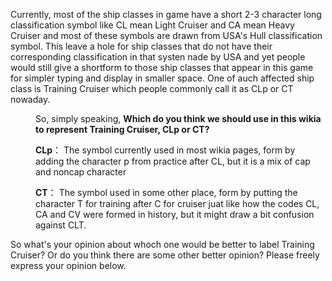 Currently, most of the ship classes in game have a short 2-3 character long classification symbol like CL mean Light Cruiser and CA mean Heavy Cruiser and most of these symbols are drawn from USA's Hull classification symbol. This leave a hole for ship classes that do not have their corresponding classification in that systen nade by USA and yet  people would still give a shortform to those ship classes that appear in this game for simpler typing and display in smaller space. One of auch affected ship class is Training Cruiser which people commonly call it as CLp or CT nowaday.

:So, simply speaking, '''Which do you think we should use in this wikia to represent Training Cruiser, CLp or CT?'''

:'''CLp'''： The symbol currently used in most wikia pages, form by adding the character p from practice after CL, but it is a mix of cap and noncap character

:'''CT'''： The symbol used in some other place, form by putting the character T for training after C for cruiser juat like how the codes CL, CA and CV were formed in history, but it might draw a bit confusion against CLT.

So what's your opinion about whoch one would be better to label Training Cruiser? Or do you think there are some other better opinion? Please freely express your opinion below. <ac_metadata title="What classification symbol should we use for Training Cruiser (i.e. Katori) ?"> </ac_metadata>